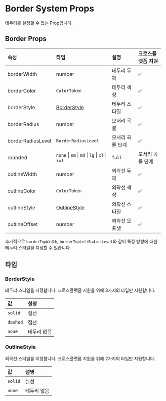 # Border System Props

테두리를 설정할 수 있는 Prop입니다.

## Border Props

| 속성              | 타입                          | 설명             | 크로스플랫폼 지원 |
| :---------------- | :---------------------------- | :--------------- | :---------------- |
| borderWidth       | number                        | 테두리 두께      | ✅                |
| borderColor       | `ColorToken`                  | 테두리 색상      | ✅                |
| borderStyle       | [BorderStyle](#borderstyle)   | 테두리 스타일    | ✅                |
| borderRadius      | number                        | 모서리 곡률      | ✅                |
| borderRadiusLevel | `BorderRadiusLevel`           | 모서리 곡률 단계 | ✅                |
| rounded           |  `none` \| `sm` \| `md` \| `lg` \| `xl` \| `xxl` | `full` | 모서리 곡률 단계 | ✅                |
| outlineWidth      | number                        | 외곽선 두께      | ✅                |
| outlineColor      | `ColorToken`                  | 외곽선 색상      | ✅                |
| outlineStyle      | [OutlineStyle](#outlinestyle) | 외곽선 스타일    | ✅                |
| outlineOffset     | number                        | 외곽선 오프셋    | ✅                |

추가적으로 `borderTopWidth`, `borderTopLeftRadiusLevel`와 같이 특정 방향에 대한 테두리 스타일을 지정할 수 있습니다.

## 타입

### BorderStyle

테두리 스타일을 지정합니다.
크로스플랫폼 지원을 위해 3가지의 타입만 지원합니다.

| 값       | 설명        |
| :------- | :---------- |
| `solid`  | 실선        |
| `dashed` | 점선        |
| `none`   | 테두리 없음 |

### OutlineStyle

외곽선 스타일을 지정합니다.
크로스플랫폼 지원을 위해 2가지의 타입만 지원합니다.

| 값      | 설명        |
| :------ | :---------- |
| `solid` | 실선        |
| `none`  | 테두리 없음 |
